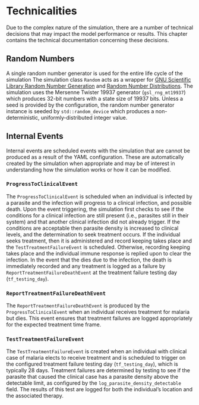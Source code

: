 # Technicalities

Due to the complex nature of the simulation, there are a number of technical decisions that may impact the model performance or results. This chapter contains the technical documentation concerning these decisions.

## Random Numbers
A single random number generator is used for the entire life cycle of the simulation The simulation class `Random` acts as a wrapper for [GNU Scientific Library Random Number Generation](https://www.gnu.org/software/gsl/doc/html/rng.html) and [Random Number Distributions](https://www.gnu.org/software/gsl/doc/html/randist.html). The simulation uses the Mersenne Twister 19937 generator (`gsl_rng_mt19937`) which produces 32-bit numbers with a state size of 19937 bits. Unless a seed is provided by the configuration, the random number generator instance is seeded by `std::random_device` which produces a non-deterministic, uniformly-distributed integer value. 

## Internal Events
Internal events are scheduled events with the simulation that are cannot be produced as a result of the YAML configuration. These are automatically created by the simulation when appropriate and may be of interest in understanding how the simulation works or how it can be modified.

### `ProgressToClinicalEvent`
The `ProgressToClinicalEvent` is scheduled when an individual is infected by a parasite and the infection will progress to a clinical infection, and possible death. Upon the event triggering, the simulation first checks to see if the conditions for a clinical infection are still present (i.e., parasites still in their system) and that another clinical infection did not already trigger. If the conditions are acceptable then parasite density is increased to clinical levels, and the determination to seek treatment occurs. If the individual seeks treatment, then it is administered and record keeping takes place and the `TestTreatmentFailureEvent` is scheduled. Otherwise, recording keeping takes place and the individual immune response is replied upon to clear the infection. In the event that the dies due to the infection, the death is immediately recorded and any treatment is logged as a failure by `ReportTreatmentFailureDeathEvent` at the treatment failure testing day (`tf_testing_day`).

### `ReportTreatmentFailureDeathEvent`
The `ReportTreatmentFailureDeathEvent` is produced by the `ProgressToClinicalEvent` when an individual receives treatment for malaria but dies. This event ensures that treatment failures are logged appropriately for the expected treatment time frame.

### `TestTreatmentFailureEvent`
The `TestTreatmentFailureEvent` is created when an individual with clinical case of malaria elects to receive treatment and is scheduled to trigger on the configured treatment failure testing day (`tf_testing_day`), which is typically 28 days. Treatment failures are determined by testing to see if the parasite that caused the clinical case has a parasite density above the detectable limit, as configured by the `log_parasite_density_detectable` field. The results of this test are logged for both the individual's location and the associated therapy.
